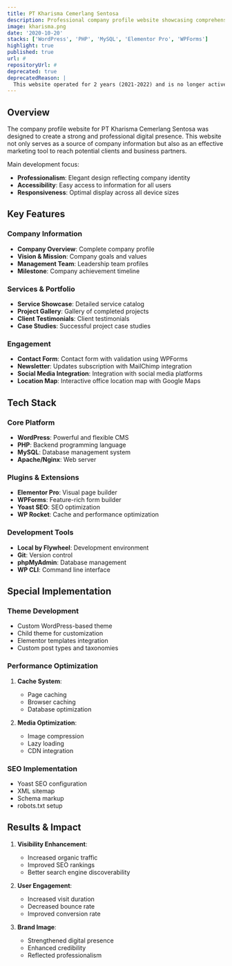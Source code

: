 ```yaml
---
title: PT Kharisma Cemerlang Sentosa
description: Professional company profile website showcasing comprehensive information about the company, services, and vision-mission of PT Kharisma Cemerlang Sentosa.
image: kharisma.png
date: '2020-10-20'
stacks: ['WordPress', 'PHP', 'MySQL', 'Elementor Pro', 'WPForms']
highlight: true
published: true
url: #
repositoryUrl: #
deprecated: true
deprecatedReason: |
  This website operated for 2 years (2021-2022) and is no longer active as the client decided to discontinue the service. During its active period, the website successfully enhanced the company's digital presence and credibility in the online world.
---
```


## Overview

The company profile website for PT Kharisma Cemerlang Sentosa was designed to create a strong and professional digital presence. This website not only serves as a source of company information but also as an effective marketing tool to reach potential clients and business partners.

Main development focus:
- **Professionalism**: Elegant design reflecting company identity
- **Accessibility**: Easy access to information for all users
- **Responsiveness**: Optimal display across all device sizes

## Key Features

### Company Information
- **Company Overview**: Complete company profile
- **Vision & Mission**: Company goals and values
- **Management Team**: Leadership team profiles
- **Milestone**: Company achievement timeline

### Services & Portfolio
- **Service Showcase**: Detailed service catalog
- **Project Gallery**: Gallery of completed projects
- **Client Testimonials**: Client testimonials
- **Case Studies**: Successful project case studies

### Engagement
- **Contact Form**: Contact form with validation using WPForms
- **Newsletter**: Updates subscription with MailChimp integration
- **Social Media Integration**: Integration with social media platforms
- **Location Map**: Interactive office location map with Google Maps

## Tech Stack

### Core Platform
- **WordPress**: Powerful and flexible CMS
- **PHP**: Backend programming language
- **MySQL**: Database management system
- **Apache/Nginx**: Web server

### Plugins & Extensions
- **Elementor Pro**: Visual page builder
- **WPForms**: Feature-rich form builder
- **Yoast SEO**: SEO optimization
- **WP Rocket**: Cache and performance optimization

### Development Tools
- **Local by Flywheel**: Development environment
- **Git**: Version control
- **phpMyAdmin**: Database management
- **WP CLI**: Command line interface

## Special Implementation

### Theme Development
- Custom WordPress-based theme
- Child theme for customization
- Elementor templates integration
- Custom post types and taxonomies

### Performance Optimization
1. **Cache System**:
   - Page caching
   - Browser caching
   - Database optimization

2. **Media Optimization**:
   - Image compression
   - Lazy loading
   - CDN integration

### SEO Implementation
- Yoast SEO configuration
- XML sitemap
- Schema markup
- robots.txt setup

## Results & Impact

1. **Visibility Enhancement**:
   - Increased organic traffic
   - Improved SEO rankings
   - Better search engine discoverability

2. **User Engagement**:
   - Increased visit duration
   - Decreased bounce rate
   - Improved conversion rate

3. **Brand Image**:
   - Strengthened digital presence
   - Enhanced credibility
   - Reflected professionalism 